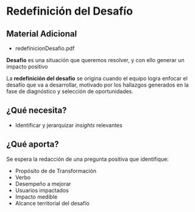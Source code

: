 
# Redefinición del Desafío

## Material Adicional
- <ExternalLink href='/inacap/fvie01/docs/redefinicionDesafio.pdf'>redefinicionDesafio.pdf</ExternalLink>


**Desafío** es una situación que queremos resolver, y con ello generar un impacto positivo

La **redefinición del desafío** se origina cuando el equipo logra enfocar el desafío que va a desarrollar, motivado por los hallazgos generados en la fase de diagnóstico y selección de oportunidades.

## ¿Qué necesita?

- Identificar y jerarquizar *insights* relevantes

## ¿Qué aporta?

Se espera la redacción de una pregunta positiva que identifique:

- Propósito de de Transformación
- Verbo
- Desempeño a mejorar
- Usuarios impactados
- Impacto medible
- Alcance territorial del desafío


